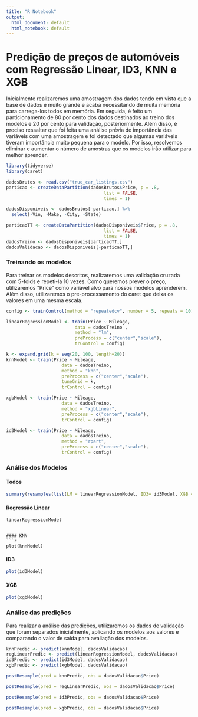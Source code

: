 ```yaml
---
title: "R Notebook"
output:
  html_document: default
  html_notebook: default
---
```


# Predição de preços de automóveis com Regressão Linear, ID3, KNN e XGB

Inicialmente realizaremos uma amostragem dos dados tendo em vista que a base de dados é muito grande e acaba necessitando de muita
memória para carrega-los todos em memória. Em seguida, é feito um particionamento de 80 por cento dos dados destinados ao treino
dos modelos e 20 por cento para validação, posteriormente. Além disso, é preciso ressaltar que foi feita uma análise prévia de importância das variáveis com uma amostragem e foi detectado que algumas variáveis tiveram importância muito pequena para o modelo. Por isso, resolvemos eliminar e aumentar o número de amostras que os modelos irão utilizar para melhor aprender.

```r
library(tidyverse)
library(caret)

dadosBrutos <- read.csv("true_car_listings.csv")
particao <- createDataPartition(dadosBrutos$Price, p = .8, 
                                     list = FALSE, 
                                     times = 1)

dadosDisponiveis <- dadosBrutos[-particao,] %>% 
  select(-Vin, -Make, -City, -State)

particaoTT <- createDataPartition(dadosDisponiveis$Price, p = .8, 
                                     list = FALSE, 
                                     times = 1)
dadosTreino <- dadosDisponiveis[particaoTT,]
dadosValidacao <- dadosDisponiveis[-particaoTT,]
```

### Treinando os modelos

Para treinar os modelos descritos, realizaremos uma validação cruzada com 5-folds e repeti-la 10 vezes. Como queremos prever o preço,
utilizaremos "Price" como variável alvo para nossos modelos aprenderem. Além disso, utilizaremos o pre-processamento do caret que deixa
os valores em uma mesma escala.

```r
config <- trainControl(method = "repeatedcv", number = 5, repeats = 10)

linearRegressionModel <- train(Price ~ Mileage, 
                          data = dadosTreino , 
                          method = "lm", 
                          preProcess = c("center","scale"),
                          trControl = config)

k <- expand.grid(k = seq(20, 100, length=20))
knnModel <- train(Price ~ Mileage,
                     data = dadosTreino,
                     method = "knn",
                     preProcess = c("center","scale"),
                     tuneGrid = k,
                     trControl = config)

xgbModel <- train(Price ~ Mileage,
                     data = dadosTreino,
                     method = "xgbLinear",
                     preProcess = c("center","scale"),
                     trControl = config)

id3Model <- train(Price ~ Mileage,
                     data = dadosTreino,
                     method = "rpart",
                     preProcess = c("center","scale"),
                     trControl = config)
```

### Análise dos Modelos

#### Todos
```r
summary(resamples(list(LM = linearRegressionModel, ID3= id3Model, XGB = xgbModel, KNN = knnModel)))
```

#### Regressão Linear

```r
linearRegressionModel

```
```

#### KNN
```r
plot(knnModel)
```

#### ID3
```r
plot(id3Model)
```

#### XGB
```r
plot(xgbModel)
```


### Análise das predições

Para realizar a análise das predições, utilizaremos os dados de validação que foram separados inicialmente, aplicando os modelos aos valores e comparando o valor de saída para avaliação dos modelos.

```r
knnPredic <- predict(knnModel, dadosValidacao)
regLinearPredic <- predict(linearRegressionModel, dadosValidacao)
id3Predic <- predict(id3Model, dadosValidacao)
xgbPredic <- predict(xgbModel, dadosValidacao)
```

```r
postResample(pred = knnPredic, obs = dadosValidacao$Price)
```

```r
postResample(pred = regLinearPredic, obs = dadosValidacao$Price)
```

```r
postResample(pred = id3Predic, obs = dadosValidacao$Price)
```

```r
postResample(pred = xgbPredic, obs = dadosValidacao$Price)
```
